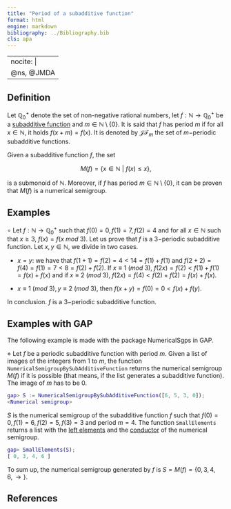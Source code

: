 ```yaml
---
title: "Period of a subadditive function"
format: html
engine: markdown
bibliography: ../Bibliography.bib
cls: apa
---
```


---
nocite: |
  @ns, @JMDA
---

<!-- Definición de Num. Sem. -->

## Definition

Let $\mathbb{Q}_0^+$ denote the set of non-negative rational numbers, let $f : \mathbb{N} \to \mathbb{Q}_0^+$ be a [subadditive function](Subadditive-function.qmd) and $m \in \mathbb{N} \setminus \{0\}$. It is said that $f$ has period $m$ if for all $x \in \mathbb{N}$, it holds $f(x + m) = f(x)$. It is denoted by $\mathscr{JF}_m$ the set of $m-$periodic subadditive functions.

Given a subadditive function $f$, the set

$$
M(f) = \{x \in \mathbb{N} ~ | ~ f(x) \le x\},
$$

is a submonoid of $\mathbb{N}$. Moreover, if $f$ has period $m \in \mathbb{N} \setminus \{0\}$, it can be proven that $M(f)$ is a numerical semigroup.

## Examples

$\circ$ Let $f: \mathbb{N} \to \mathbb{Q}_0^+$ such that $f(0) = 0, f(1) = 7, f(2) = 4$ and for all $x \in \mathbb{N}$ such that $x \ge 3$, $f(x) = f(x ~ mod ~3 )$. Let us prove that $f$ is a $3-$periodic subadditive function. Let $x, y \in \mathbb{N}$, we divide in two cases.

-   $x = y$: we have that $f(1 + 1) = f(2) = 4 < 14 = f(1) + f(1)$ and $f(2 + 2) = f(4) = f(1) = 7 < 8 = f(2) + f(2)$. If $x \equiv 1 ~ (mod ~ 3)$, $f(2x) = f(2) < f(1) + f(1) = f(x) + f(x)$ and if $x \equiv 2 ~ (mod ~ 3)$, $f(2x) = f(4) < f(2) + f(2) = f(x) + f(x)$.

-   $x \equiv 1 ~ (mod ~ 3), y \equiv 2 ~ (mod ~ 3)$, then $f(x + y) = f(0) = 0 < f(x) + f(y)$.

In conclusion. $f$ is a $3-$periodic subadditive function.

## Examples with GAP

The following example is made with the package NumericalSgps in GAP.

$\diamond$ Let $f$ be a periodic subadditive function with period $m$. Given a list of images of the integers from $1$ to $m$, the function `NumericalSemigroupBySubAdditiveFunction` returns the numerical semigroup $M(f)$ if it is possible (that means, if the list generates a subadditive function). The image of $m$ has to be $0$.

``` gap
gap> S := NumericalSemigroupBySubAdditiveFunction([6, 5, 3, 0]);
<Numerical semigroup>
```

$S$ is the numerical semigroup of the subadditive function $f$ such that $f(0) = 0, f(1) = 6, f(2) = 5, f(3) = 3$ and period $m = 4$. The function `SmallElements` returns a list with the [left elements](../Basic-concepts/Left-elements.qmd) and the [conductor](../Basic-concepts/Conductor.qmd) of the numerical semigroup.

``` gap
gap> SmallElements(S);
[ 0, 3, 4, 6 ]
```

To sum up, the numerical semigroup generated by $f$ is $S = M(f) = \{0, 3, 4, 6, \rightarrow\}$.

## References

::: {#refs}

:::